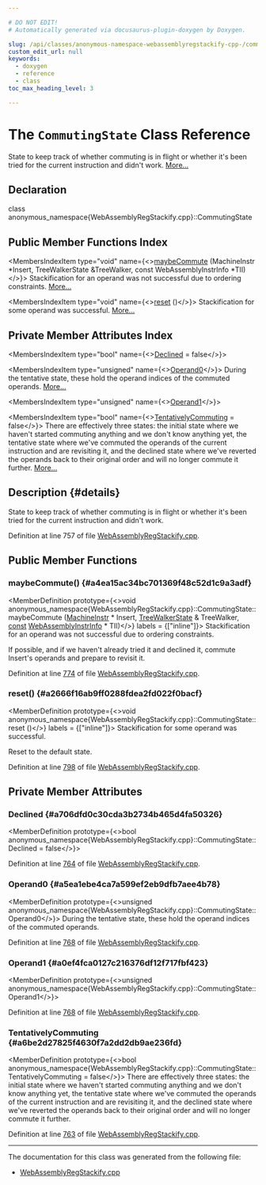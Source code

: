 ```yaml
---

# DO NOT EDIT!
# Automatically generated via docusaurus-plugin-doxygen by Doxygen.

slug: /api/classes/anonymous-namespace-webassemblyregstackify-cpp-/commutingstate
custom_edit_url: null
keywords:
  - doxygen
  - reference
  - class
toc_max_heading_level: 3

---
```





# The `CommutingState` Class Reference

<DoxygenPage pluginConfig={pluginConfig}>

State to keep track of whether commuting is in flight or whether it&#39;s been tried for the current instruction and didn&#39;t work. <a href="#details">More...</a>

## Declaration

<CodeBlock>class anonymous_namespace{WebAssemblyRegStackify.cpp}::CommutingState</CodeBlock>

## Public Member Functions Index

<MembersIndex>

<MembersIndexItem
  type="void"
  name={<><a href="#a4ea15ac34bc701369f48c52d1c9a3adf">maybeCommute</a> (MachineInstr &#42;Insert, TreeWalkerState &amp;TreeWalker, const WebAssemblyInstrInfo &#42;TII)</>}>
Stackification for an operand was not successful due to ordering constraints. <a href="#a4ea15ac34bc701369f48c52d1c9a3adf">More...</a>
</MembersIndexItem>

<MembersIndexItem
  type="void"
  name={<><a href="#a2666f16ab9ff0288fdea2fd022f0bacf">reset</a> ()</>}>
Stackification for some operand was successful. <a href="#a2666f16ab9ff0288fdea2fd022f0bacf">More...</a>
</MembersIndexItem>

</MembersIndex>

## Private Member Attributes Index

<MembersIndex>

<MembersIndexItem
  type="bool"
  name={<><a href="#a706dfd0c30cda3b2734b465d4fa50326">Declined</a> = false</>}>
</MembersIndexItem>

<MembersIndexItem
  type="unsigned"
  name={<><a href="#a5ea1ebe4ca7a599ef2eb9dfb7aee4b78">Operand0</a></>}>
During the tentative state, these hold the operand indices of the commuted operands. <a href="#a5ea1ebe4ca7a599ef2eb9dfb7aee4b78">More...</a>
</MembersIndexItem>

<MembersIndexItem
  type="unsigned"
  name={<><a href="#a0ef4fca0127c216376df12f717fbf423">Operand1</a></>}>
</MembersIndexItem>

<MembersIndexItem
  type="bool"
  name={<><a href="#a6be2d27825f4630f7a2dd2db9ae236fd">TentativelyCommuting</a> = false</>}>
There are effectively three states: the initial state where we haven&#39;t started commuting anything and we don&#39;t know anything yet, the tentative state where we&#39;ve commuted the operands of the current instruction and are revisiting it, and the declined state where we&#39;ve reverted the operands back to their original order and will no longer commute it further. <a href="#a6be2d27825f4630f7a2dd2db9ae236fd">More...</a>
</MembersIndexItem>

</MembersIndex>

## Description {#details}

State to keep track of whether commuting is in flight or whether it&#39;s been tried for the current instruction and didn&#39;t work.

Definition at line 757 of file <a href="/docs/api/files/lib/lib/target/lib/target/webassembly/webassemblyregstackify-cpp">WebAssemblyRegStackify.cpp</a>.

<SectionDefinition>

## Public Member Functions

### maybeCommute() {#a4ea15ac34bc701369f48c52d1c9a3adf}

<MemberDefinition
  prototype={<>void anonymous&#95;namespace&#123;WebAssemblyRegStackify.cpp&#125;::CommutingState::maybeCommute (<a href="/docs/api/classes/llvm/machineinstr">MachineInstr</a> &#42; Insert, <a href="/docs/api/classes/anonymous-namespace-webassemblyregstackify-cpp-/treewalkerstate">TreeWalkerState</a> &amp; TreeWalker, <a href="/docs/api/files/lib/lib/target/lib/target/aarch64/aarch64promoteconstant-cpp/#a90f8350fecae261c25be85d38b451bff">const</a> <a href="/docs/api/classes/llvm/webassemblyinstrinfo">WebAssemblyInstrInfo</a> &#42; TII)</>}
  labels = {["inline"]}>
Stackification for an operand was not successful due to ordering constraints.

If possible, and if we haven&#39;t already tried it and declined it, commute Insert&#39;s operands and prepare to revisit it.

Definition at line <a href="/docs/api/files/lib/lib/target/lib/target/webassembly/webassemblyregstackify-cpp/#l00774">774</a> of file <a href="/docs/api/files/lib/lib/target/lib/target/webassembly/webassemblyregstackify-cpp">WebAssemblyRegStackify.cpp</a>.
</MemberDefinition>

### reset() {#a2666f16ab9ff0288fdea2fd022f0bacf}

<MemberDefinition
  prototype={<>void anonymous&#95;namespace&#123;WebAssemblyRegStackify.cpp&#125;::CommutingState::reset ()</>}
  labels = {["inline"]}>
Stackification for some operand was successful.

Reset to the default state.

Definition at line <a href="/docs/api/files/lib/lib/target/lib/target/webassembly/webassemblyregstackify-cpp/#l00798">798</a> of file <a href="/docs/api/files/lib/lib/target/lib/target/webassembly/webassemblyregstackify-cpp">WebAssemblyRegStackify.cpp</a>.
</MemberDefinition>

</SectionDefinition>

<SectionDefinition>

## Private Member Attributes

### Declined {#a706dfd0c30cda3b2734b465d4fa50326}

<MemberDefinition
  prototype={<>bool anonymous&#95;namespace&#123;WebAssemblyRegStackify.cpp&#125;::CommutingState::Declined = false</>}>

Definition at line <a href="/docs/api/files/lib/lib/target/lib/target/webassembly/webassemblyregstackify-cpp/#l00764">764</a> of file <a href="/docs/api/files/lib/lib/target/lib/target/webassembly/webassemblyregstackify-cpp">WebAssemblyRegStackify.cpp</a>.
</MemberDefinition>

### Operand0 {#a5ea1ebe4ca7a599ef2eb9dfb7aee4b78}

<MemberDefinition
  prototype={<>unsigned anonymous&#95;namespace&#123;WebAssemblyRegStackify.cpp&#125;::CommutingState::Operand0</>}>
During the tentative state, these hold the operand indices of the commuted operands.

Definition at line <a href="/docs/api/files/lib/lib/target/lib/target/webassembly/webassemblyregstackify-cpp/#l00768">768</a> of file <a href="/docs/api/files/lib/lib/target/lib/target/webassembly/webassemblyregstackify-cpp">WebAssemblyRegStackify.cpp</a>.
</MemberDefinition>

### Operand1 {#a0ef4fca0127c216376df12f717fbf423}

<MemberDefinition
  prototype={<>unsigned anonymous&#95;namespace&#123;WebAssemblyRegStackify.cpp&#125;::CommutingState::Operand1</>}>

Definition at line <a href="/docs/api/files/lib/lib/target/lib/target/webassembly/webassemblyregstackify-cpp/#l00768">768</a> of file <a href="/docs/api/files/lib/lib/target/lib/target/webassembly/webassemblyregstackify-cpp">WebAssemblyRegStackify.cpp</a>.
</MemberDefinition>

### TentativelyCommuting {#a6be2d27825f4630f7a2dd2db9ae236fd}

<MemberDefinition
  prototype={<>bool anonymous&#95;namespace&#123;WebAssemblyRegStackify.cpp&#125;::CommutingState::TentativelyCommuting = false</>}>
There are effectively three states: the initial state where we haven&#39;t started commuting anything and we don&#39;t know anything yet, the tentative state where we&#39;ve commuted the operands of the current instruction and are revisiting it, and the declined state where we&#39;ve reverted the operands back to their original order and will no longer commute it further.

Definition at line <a href="/docs/api/files/lib/lib/target/lib/target/webassembly/webassemblyregstackify-cpp/#l00763">763</a> of file <a href="/docs/api/files/lib/lib/target/lib/target/webassembly/webassemblyregstackify-cpp">WebAssemblyRegStackify.cpp</a>.
</MemberDefinition>

</SectionDefinition>

<hr/>

The documentation for this class was generated from the following file:

<ul>
<li><a href="/docs/api/files/lib/lib/target/lib/target/webassembly/webassemblyregstackify-cpp">WebAssemblyRegStackify.cpp</a></li>
</ul>

</DoxygenPage>
